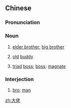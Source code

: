 ==Chinese==
{{zh-forms}}

===Pronunciation===
{{zh-pron
|m=dàlǎo,er=y
|c=daai6 lou2
|cat=n,c:intj
}}

===Noun===
{{zh-noun}}

# {{lb|zh|Cantonese}} [[elder brother]]; [[big brother]]
# {{lb|zh|Cantonese}} [[old]] [[buddy]]
# [[triad]] [[boss]]; [[boss]]; [[magnate]]

===Interjection===
{{zh-interj}}

# {{lb|zh|Cantonese}} [[bro]]; [[man]]
#: {{zh-x|大佬，件 恤衫 大拿拿 幾 百 蚊，點 買 得 落手 啊{aa3}？|'''Man''', this shirt costs a few hundred bucks. How could I buy it?|C}}

{{zh-cat|Family}}

[[zh:大佬]]
